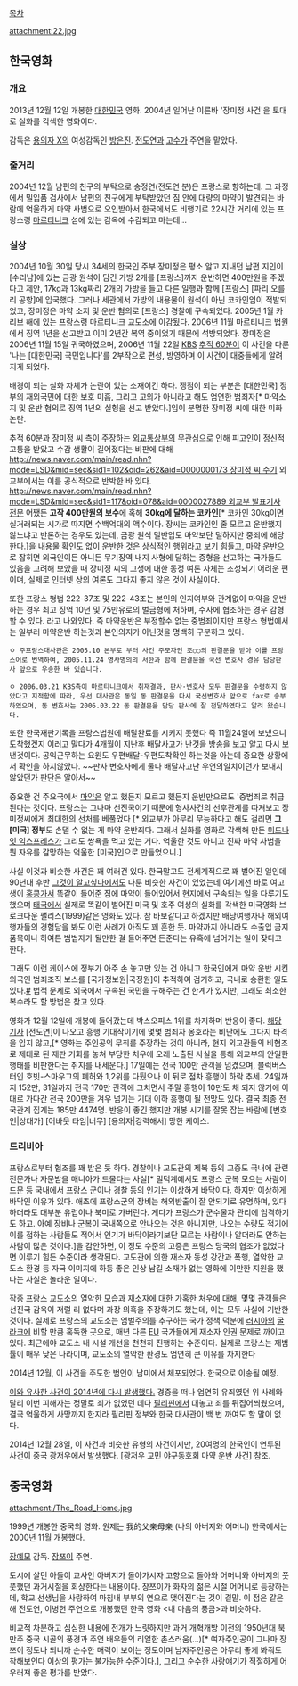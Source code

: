[[목차]]

attachment:22.jpg

== 한국영화 ==
=== 개요 ===
2013년 12월 12일 개봉한 [[대한민국]] 영화. 2004년 일어난 이른바 '장미정 사건'을 토대로  실화를 각색한 영화이다.

감독은 [[용의자 X]]의 여성감독인 [[방은진]]. [[전도연]]과 [[고수]]가 주연을 맡았다.

=== 줄거리 ===
2004년 12월 남편의 친구의 부탁으로 송정연(전도연 분)은 프랑스로 향하는데. 그 과정에서 밀입품 검사에서 남편의 친구에게 부탁받았던 짐 안에 대량의 마약이 발견되는 바람에 억울하게 마약 사범으로 오인받아서 한국에서도 비행기로 22시간 거리에 있는 프랑스령 [[마르티니크]] 섬에 있는 감옥에 수감되고 마는데...

=== 실상 ===
2004년 10월 30일 당시 34세의 한국인 주부 장미정은 평소 알고 지내던 남편 지인이 [수리남]에 있는 금광 원석이 담긴 가방 2개를 [프랑스]까지 운반하면 400만원을 주겠다고 제안, 17kg과 13kg짜리 2개의 가방을 들고 다른 일행과 함께 [프랑스] [파리 오를리 공항]에 입국했다. 그러나 세관에서 가방의 내용물이 원석이 아닌 코카인임이 적발되었고, 장미정은 마약 소지 및 운반 혐의로 [프랑스] 경찰에 구속되었다. 2005년 1월 카리브 해에 있는 프랑스령 마르티니크 교도소에 이감됬다. 2006년 11월 마르티니크 법원에서 징역 1년을 선고받고 이미 2년간 복역 중이었기 때문에 석방되었다. 장미정은 2006년 11월 15일 귀국하였으며, 2006년 11월 22일 [[KBS]] [[추적 60분]]이 이 사건을 다룬 '나는 [대한민국] 국민입니다'를 2부작으로 편성, 방영하며 이 사건이 대중들에게 알려지게 되었다. 

배경이 되는 실화 자체가 논란이 있는 소재이긴 하다. 쟁점이 되는 부분은 [대한민국] 정부의 재외국민에 대한 보호 미흡, 그리고 고의가 아니라고 해도 엄연한 범죄자[* 마약소지 및 운반 혐의로 징역 1년의 실형을 선고 받았다.]임이 분명한 장미정 씨에 대한 미화 논란.

추적 60분과 장미정 씨 측이 주장하는 [[외교통상부]]의 무관심으로 인해 피고인이 정신적 고통을 받았고 수감 생활이 길어졌다는 비판에 대해 [[http://news.naver.com/main/read.nhn?mode=LSD&mid=sec&sid1=102&oid=262&aid=0000000173 장미정 씨 수기 ]] 외교부에서는 이를 공식적으로 반박한 바 있다. [[http://news.naver.com/main/read.nhn?mode=LSD&mid=sec&sid1=117&oid=078&aid=0000027889 외교부 발표기사 전문 ]] 어쨌든 '''고작 400만원의 보수'''에 혹해 '''30kg에 달하는 코카인'''[* 코카인 30kg이면 실거래되는 시가로 따지면 수백억대의 액수이다. 장씨는 코카인인 줄 모르고 운반했지 않느냐고 반론하는 경우도 있는데, 금광 원석 밀반입도 마약보단 덜하지만 중죄에 해당한다.]을 내용물 확인도 없이 운반한 것은 상식적인 행위라고 보기 힘들고, 마약 운반으로 잡히면 외국인이든 아니든 무기징역 내지 사형에 달하는 중형을 선고하는 국가들도 있음을 고려해 보았을 때 장미정 씨의 고생에 대한 동정 여론 자체는 조성되기 어려운 편이며, 실제로 인터넷 상의 여론도 그다지 좋지 않은 것이 사실이다.

또한 프랑스 형법 222-37조 및 222-43조는 본인의 인지여부와 관계없이 마약을 운반하는 경우 최고 징역 10년 및 75만유로의 벌금형에 처하며, 수사에 협조하는 경우 감형할 수 있다. 라고 나와있다. 즉 마약운반은 부정할수 없는 중범죄이지만 프랑스 형법에서는 일부러 마약운반 하는것과 본인의지가 아닌것을 명백히 구분하고 있다. 
 
 ㅇ 주프랑스대사관은 2005.10 본부로 부터 사건 주모자인 조○○의 판결문을 받아 이를 프랑스어로 번역하여, 2005.11.24 영사명의의 서한과 함께 판결문을 국선 변호사 경유 담당판사 앞으로 우송한 바 있습니다.

 ㅇ 2006.03.21 KBS측이 마르티니크에서 취재결과, 판사·변호사 모두 판결문을 수령하지 않았다고 지적함에 따라, 우선 대사관은 동일 동 판결문을 다시 국선변호사 앞으로 fax로 송부하였으며, 동 변호사는 2006.03.22 동 판결문을 담당 판사에 잘 전달하였다고 알려 왔습니다. 

또한 한국재판기록을 프랑스법원에 배달완료를 시키지 못했다 즉 11월24일에 보냈으니 도착했겠지 이러고 말다가 4개월이 지난후 배달사고가 난것을 방송을 보고 알고 다시 보낸것이다. 공익근무하는 요원도 우편배달-우편도착확인 하는것을 아는데 중요한 상황에서 확인을 하지않았다. ~~판사 변호사에게 둘다 배달사고난 우연의일치이던가 보내지않았던가 판단은 알아서~~
 
중요한 건 주요국에서 [[마약]]은 알고 했든지 모르고 했든지 운반만으로도 '중범죄로 취급된다는 것이다. 프랑스는 그나마 선진국이기 때문에 형사사건의 선후관계를 따져보고 장미정씨에게 최대한의 선처를 베풀었다 [* 외교부가 아무리 무능하다고 해도 걸리면 '''그 [미국] 정부'''도 손댈 수 없는 게 마약 운반죄다. 그래서 실화를 영화로 각색해 만든 [[미드나잇 익스프레스]]가 그리도 쌍욕을 먹고 있는 거다. 억울한 것도 아니고 진짜 마약 사범을 뭔 자유를 갈망하는 억울한 [미국]인으로 만들었으니.]

사실 이것과 비슷한 사건은 꽤 여러건 있다. 한국말고도 전세계적으로 꽤 벌어진 일인데 90년대 후반 [[그것이 알고싶다]]에서도 다룬 비슷한 사건이 있었는데 여기에선 바로 여고생이 [[홍콩]]가서 똑같이 들어준 짐에 마약이 들어있어서 현지에서 구속되는 일을 다루기도 했으며  [[태국]]에서 실제로 똑같이 벌어진 미국 및 호주 여성의 실화를 각색한 미국영화 브로크다운 팰리스(1999)같은 영화도 있다. 참 바보같다고 하겠지만 배낭여행자나 해외여행자들의 경험담을 봐도 이런 사례가 아직도 꽤 흔한 듯. 마약까지 아니라도 수출입 금지품목이나 하여튼 범법자가 될만한 걸 들어주면 돈준다는 유혹에 넘어가는 일이 잦다고 한다.

그래도 이런 케이스에 정부가 아주 손 놓고만 있는 건 아니고 한국인에게 마약 운반 시킨 외국인 범죄조직 보스를 [국가정보원|국정원]이 추적하여 검거하고, 국내로 송환한 일도 있다.[http://news.naver.com/main/read.nhn?mode=LSD&mid=sec&sid1=102&oid=005&aid=0000329378 #] 법적 문제로 외국에서 구속된 국민을 구해주는 건 한계가 있지만, 그래도 최소한 복수라도 할 방법은 찾고 있다. 

영화가 12월 12일에 개봉에 들어갔는데 박스오피스 1위를 차지하며 반응이 좋다. [http://www.kwnews.co.kr/nview.asp?s=801&aid=213121100208 해당 기사] [전도연]이 나오고 흥행 기대작이기에 몇몇 범죄자 옹호라는 비난에도 그다지 타격을 입지 않고,[* 영화는 주인공의 무죄를 주장하는 것이 아니라, 현지 외교관들의 비협조로 제대로 된 재판 기회를 놓쳐 부당한 처우에 오래 노출된 사실을 통해 외교부의 안일한 행태를 비판한다는 취지를 내세운다.] 17일에는 전국 100만 관객을 넘겼으며, 블럭버스터인 호빗-스마우그의 폐허와 1,2위를 다퉜으나 이 뒤로 점차 흥행이 하락 추세. 24일까지 152만, 31일까지 전국 170만 관객에 그치면서 주말 흥행이 10만도 채 되지 않기에 이대로 가다간 전국 200만을 겨우 넘기는 기대 이하 흥행이 될 전망도 있다. 결국 최종 전국관계 집계는 185만 4474명. 반응이 좋긴 했지만 개봉 시기를 잘못 잡는 바람에 [변호인|상대가] [어바웃 타임|너무] [용의자|강력해서] 망한 케이스.

=== 트리비아 ===
프랑스로부터 협조를 꽤 받은 듯 하다. 경찰이나 교도관의 제복 등의 고증도 국내에 관련 전문가나 자문받을 매니아가 드물다는 사실[* 밀덕계에서도 프랑스 군복 모으는 사람이 드문 등 국내에서 프랑스 군이나 경찰 등의 인기는 이상하게 바닥이다. 하지만 이상하게 바닥인 이유가 있다. 애초에 프랑스군의 장비는 해외반출이 잘 안되기로 유명하며, 있다 하더라도 대부분 유럽이나 북미로 가버린다. 게다가 프랑스가 군수물자 관리에 엄격하기도 하고. 아예 장비나 군복이 국내쪽으로 안나오는 것은 아니지만, 나오는 수량도 적기에 이를 접하는 사람들도 적어서 인기가 바닥이라기보단 모르는 사람이나 알더라도 안하는 사람이 많은 것이다.]을 감안하면, 이 정도 수준의 고증은 프랑스 당국의 협조가 없었다면 이루기 힘든 수준이라 생각된다. 교도관에 의한 재소자 동성 강간과 폭행, 열악한 교도소 환경 등 자국 이미지에 하등 좋은 인상 남길 소재가 없는 영화에 이만한 지원을 했다는 사실은 놀라운 일이다.

작중 프랑스 교도소의 열악한 모습과 재소자에 대한 가혹한 처우에 대해, 몇몇 관객들은 선진국 감옥이 저럴 리 없다며 과장 의혹을 주장하기도 했는데, 이는 모두 사실에 기반한 것이다. 실제로 프랑스의 교도소는 엄벌주의를 추구하는 국가 정책 덕분에 [[러시아]]의 [[굴라크]]에 비할 만큼 혹독한 곳으로, 매년 다른 [[EU]] 국가들에게 재소자 인권 문제로 까이고 있다. 최근에야 교도소 내 시설 개선을 천천히 진행하는 수준이다. 실제로 프랑스는 재범률이 매우 낮은 나라이며, 교도소의 열악한 환경도 엄연히 큰 이유를 차지한다

2014년 12월, 이 사건을 주도한 범인이 남미에서 체포되었다. 한국으로 이송될 예정.

[http://news.naver.com/main/read.nhn?mode=LSD&mid=sec&oid=214&aid=0000318295&sid1=001 이와 유사한 사건이 2014년에 다시 발생했다.] 경중을 떠나 엄연히 유죄였던 위 사례와 달리 이번 피해자는 정말로 죄가 없었던 데다 [[필리핀]]에서 대놓고 죄를 뒤집어씌웠으며, 결국 억울하게 사망까지 한지라 필리핀 정부와 한국 대사관이 백 번 까여도 할 말이 없다.

2014년 12월 28일, 이 사건과 비슷한 유형의 사건이지만, 20여명의 한국인이 연루된 사건이 중국 광저우에서 발생했다. [광저우 교민 야구동호회 마약 운반 사건] 참조.
== 중국영화 ==
attachment:/The_Road_Home.jpg

1999년 개봉한 중국의 영화. 원제는 我的父亲母亲 (나의 아버지와 어머니) 한국에서는 2000년 11월 개봉했다.

[[장예모]] 감독. [[장쯔이]] 주연.

도시에 살던 아들이 교사인 아버지가 돌아가시자 고향으로 돌아와 어머니와 아버지의 풋풋했던 과거시절을 회상한다는 내용이다. 장쯔이가 화자의 젊은 시절 어머니로 등장하는데, 학교 선생님을 사랑하여 마침내 부부의 연으로 맺어진다는 것이 결말. 이 점은 같은 해 전도연, 이병헌 주연으로 개봉했던 한국 영화 <내 마음의 풍금>과 비슷하다.

비교적 차분하고 심심한 내용에 전개가 느릿하지만 과거 개혁개방 이전의 1950년대 북만주 중국 시골의 풍경과 주연 배우들의 리얼한 촌스러움(...)[* 여자주인공이 그나마 장쯔이 정도나 되니까 순수한 매력이 보이는 정도이며 남자주인공은 아무리 좋게 봐줘도 착해보인다 이상의 평가는 불가능한 수준이다.], 그리고 순수한 사랑얘기가 적절하게 어우러져 좋은 평가를 받았다.
